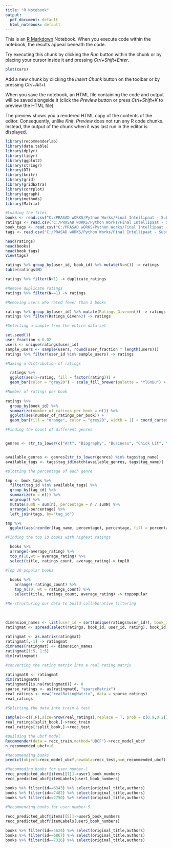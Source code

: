 ---
title: "R Notebook"
output:
  pdf_document: default
  html_notebook: default
---

This is an [R Markdown](http://rmarkdown.rstudio.com) Notebook. When you execute code within the notebook, the results appear beneath the code. 

Try executing this chunk by clicking the *Run* button within the chunk or by placing your cursor inside it and pressing *Ctrl+Shift+Enter*. 

```{r}
plot(cars)
```

Add a new chunk by clicking the *Insert Chunk* button on the toolbar or by pressing *Ctrl+Alt+I*.

When you save the notebook, an HTML file containing the code and output will be saved alongside it (click the *Preview* button or press *Ctrl+Shift+K* to preview the HTML file).

The preview shows you a rendered HTML copy of the contents of the editor. Consequently, unlike *Knit*, *Preview* does not run any R code chunks. Instead, the output of the chunk when it was last run in the editor is displayed.
```{r}
library(recommenderlab)
library(data.table)
library(dplyr)
library(tidyr)
library(ggplot2)
library(stringr)
library(DT)
library(knitr)
library(grid)
library(gridExtra)
library(corrplot)
library(qgraph)
library(methods)
library(Matrix)
```
```{r}
#Loading the files
books <- read.csv("C:/PRASAD wORKS/Python Works/Final Intellipaat - Submission/Tableu/books.csv")
ratings <- read.csv("C:/PRASAD wORKS/Python Works/Final Intellipaat - Submission/Tableu/ratings.csv")
book_tags <- read.csv("C:/PRASAD wORKS/Python Works/Final Intellipaat - Submission/Tableu/book_tags.csv")
tags <- read.csv("C:/PRASAD wORKS/Python Works/Final Intellipaat - Submission/Tableu/tags.csv")
```


```{r}
head(ratings)
head(books)
head(book_tags)
View(tags)
```
```{r}
ratings %>% group_by(user_id, book_id) %>% mutate(N=n()) -> ratings
table(ratings$N)
```

```{r}
ratings %>% filter(N>1) -> duplicate_ratings
```

```{r}
#Remove duplicate ratings
ratings %>% filter(N==1) -> ratings
```

```{r}
#Removing users who rated fewer than 3 books

ratings %>% group_by(user_id) %>% mutate(Ratings_Given=n()) -> ratings
ratings %>% filter(Ratings_Given>2) -> ratings
```

```{r}
#Selecting a sample from the entire data-set

set.seed(1)
user_fraction <-0.02
users <- unique(ratings$user_id)
sample_users <- sample(users, round(user_fraction * length(users)))
ratings %>% filter(user_id %in% sample_users) -> ratings
```


```{r}
#Making a distribution of ratings

  ratings %>%
  ggplot(aes(x=rating, fill = factor(rating))) +
  geom_bar(color = "gray20") + scale_fill_brewer(palette = "YlGnBu") + guides(fill = FALSE)

```


```{r}
#Number of ratings per book
  
ratings %>%
  group_by(book_id) %>%
  summarize(number_of_ratings_per_book = n()) %>%
  ggplot(aes(number_of_ratings_per_book)) + 
  geom_bar(fill = "orange", color = "grey20", width = 1) + coord_cartesian(c(0,40))
```

```{r}
#Finding the count of different genres


genres <- str_to_lower(c("Art", "Biography", "Business", "Chick Lit", "Children's", "Christian", "Classics", "Comics", "Cookbooks", "Crime", "Fantasy", "Gay and Lesbian", "Graphic Novels", "Historical Fiction", "History", "Horror", "Humor and Comedy", "Manga", "Memoir", "Music", "Mystery", "Paranormal", "Philosophy", "Poetry", "Psychology", "Religion", "Romance", "Science", "Science Fiction", "Self Help", "Suspense", "Spirituality", "Sports", "Thriller", "Travel", "Young Adult"))


available_genres <- genres[str_to_lower(genres) %in% tags$tag_name]
available_tags <- tags$tag_id[match(available_genres, tags$tag_name)]
```

```{r}
#plotting the percentage of each genre

tmp <- book_tags %>%
  filter(tag_id %in% available_tags) %>%
  group_by(tag_id) %>% 
  summarize(n = n()) %>%
  ungroup() %>%
  mutate(sumN = sum(n), percentage = n / sumN) %>%
  arrange(-percentage) %>%
  left_join(tags, by="tag_id")

tmp %>% 
  ggplot(aes(reorder(tag_name, percentage), percentage, fill = percentage)) + geom_bar(stat = "identity") + coord_flip() + scale_fill_distiller(palette = 'YlOrRd') + labs(y = 'Percentage', x = 'Genre')
```
```{r}
#Finding the top 10 books with highest ratings

  books %>%
  arrange(-average_rating) %>%
  top_n(10,wt = average_rating) %>%
  select(title, ratings_count, average_rating)-> top10
```


```{r}
#Top 10 popular books
  
  books %>% 
    arrange(-ratings_count) %>%
    top_n(10, wt = ratings_count) %>%
    select(title, ratings_count, average_rating) -> toppopular
```

```{r}
#Re-structuring our data to build collaborative filtering
  
  
  
dimension_names <- list(user_id = sort(unique(ratings$user_id)), book_id = sort(unique(ratings$book_id)))
ratingmat <- spread(select(ratings, book_id, user_id, rating), book_id, rating) %>% select(-user_id)

ratingmat <- as.matrix(ratingmat)
ratingmat[,-1] -> ratingmat
dimnames(ratingmat) <- dimension_names
ratingmat[1:5, 1:5]
dim(ratingmat)
```

```{r}
#converting the rating matrix into a real rating matrix
  
ratingmat0 <- ratingmat  
dim(ratingmat0)
ratingmat0[is.na(ratingmat0)] <- 0
sparse_ratings <- as(ratingmat0, "sparseMatrix")
real_ratings <- new("realRatingMatrix", data = sparse_ratings)
real_ratings
```

```{r}
#Splitting the data into train & test
  
sample(x=c(T,F),size=nrow(real_ratings),replace = T, prob = c(0.9,0.2)) ->split_book
real_ratings[split_book,]->recc_train
real_ratings[!split_book,]->recc_test
```

```{r}
#Building the ubcf model
Recommender(data = recc_train,method="UBCF")->recc_model_ubcf
n_recommended_ubcf<-6
```


```{r}
#Recommending books
predict(object=recc_model_ubcf,newdata=recc_test,n=n_recommended_ubcf)->recc_predicted_ubcf
```


```{r}
#Recommeding books for user number-1
recc_predicted_ubcf@items[[1]]->user1_book_numbers
recc_predicted_ubcf@itemLabels[user1_book_numbers]

books %>% filter(id==6343) %>% select(original_title,authors)
books %>% filter(id==7482) %>% select(original_title,authors)
books %>% filter(id==2750) %>% select(original_title,authors)
```

```{r}
#Recommending books for user number-5
  
recc_predicted_ubcf@items[[5]]->user5_book_numbers
recc_predicted_ubcf@itemLabels[user5_book_numbers]

books %>% filter(id==4624) %>% select(original_title,authors)
books %>% filter(id==6867) %>% select(original_title,authors)
books %>% filter(id==7326) %>% select(original_title,authors)

```

